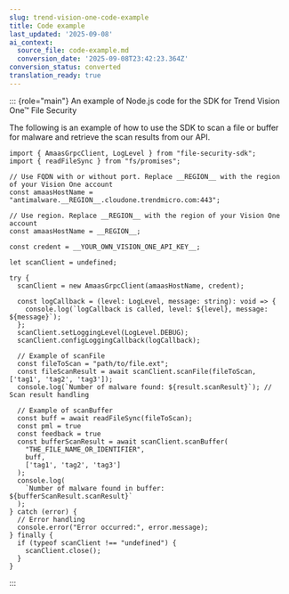 ```yaml
---
slug: trend-vision-one-code-example
title: Code example
last_updated: '2025-09-08'
ai_context:
  source_file: code-example.md
  conversion_date: '2025-09-08T23:42:23.364Z'
conversion_status: converted
translation_ready: true
---
```


::: {role="main"}
An example of Node.js code for the SDK for Trend Vision One™ File Security

The following is an example of how to use the SDK to scan a file or buffer for malware and retrieve the scan results from our API.

``` codeblock
import { AmaasGrpcClient, LogLevel } from "file-security-sdk";
import { readFileSync } from "fs/promises";

// Use FQDN with or without port. Replace __REGION__ with the region of your Vision One account
const amaasHostName = "antimalware.__REGION__.cloudone.trendmicro.com:443";

// Use region. Replace __REGION__ with the region of your Vision One account
const amaasHostName = __REGION__;

const credent = __YOUR_OWN_VISION_ONE_API_KEY__;

let scanClient = undefined;

try {
  scanClient = new AmaasGrpcClient(amaasHostName, credent);

  const logCallback = (level: LogLevel, message: string): void => {
    console.log(`logCallback is called, level: ${level}, message: ${message}`);
  };
  scanClient.setLoggingLevel(LogLevel.DEBUG);
  scanClient.configLoggingCallback(logCallback);

  // Example of scanFile
  const fileToScan = "path/to/file.ext";
  const fileScanResult = await scanClient.scanFile(fileToScan, ['tag1', 'tag2', 'tag3']);
  console.log(`Number of malware found: ${result.scanResult}`); // Scan result handling

  // Example of scanBuffer
  const buff = await readFileSync(fileToScan);
  const pml = true
  const feedback = true
  const bufferScanResult = await scanClient.scanBuffer(
    "THE_FILE_NAME_OR_IDENTIFIER",
    buff,
    ['tag1', 'tag2', 'tag3']
  );
  console.log(
    `Number of malware found in buffer: ${bufferScanResult.scanResult}`
  );
} catch (error) {
  // Error handling
  console.error("Error occurred:", error.message);
} finally {
  if (typeof scanClient !== "undefined") {
    scanClient.close();
  }
}
```
:::
